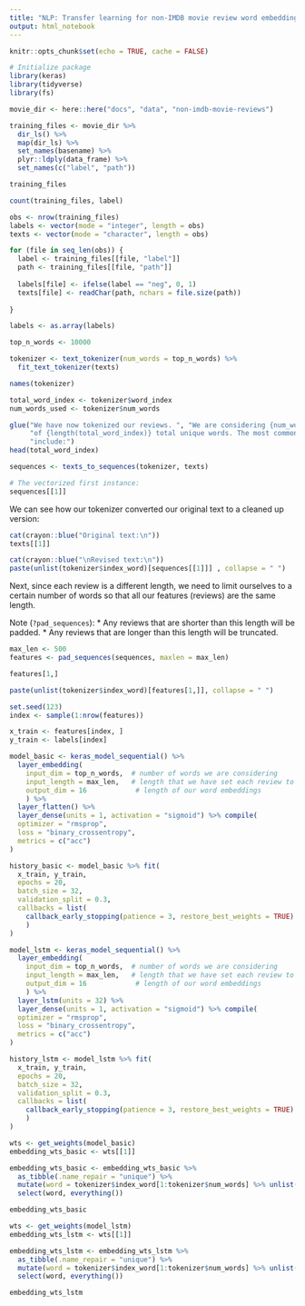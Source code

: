 ```yaml
---
title: "NLP: Transfer learning for non-IMDB movie review word embeddings"
output: html_notebook
---
```


```r
knitr::opts_chunk$set(echo = TRUE, cache = FALSE)

# Initialize package
library(keras)
library(tidyverse)
library(fs)
```

```r
movie_dir <- here::here("docs", "data", "non-imdb-movie-reviews")
```

```r
training_files <- movie_dir %>%
  dir_ls() %>%
  map(dir_ls) %>%
  set_names(basename) %>%
  plyr::ldply(data_frame) %>%
  set_names(c("label", "path"))

training_files
```

```r
count(training_files, label)
```

```r
obs <- nrow(training_files)
labels <- vector(mode = "integer", length = obs)
texts <- vector(mode = "character", length = obs)

for (file in seq_len(obs)) {
  label <- training_files[[file, "label"]]
  path <- training_files[[file, "path"]]
  
  labels[file] <- ifelse(label == "neg", 0, 1)
  texts[file] <- readChar(path, nchars = file.size(path)) 
  
}
```

```r
labels <- as.array(labels)
```

```r
top_n_words <- 10000

tokenizer <- text_tokenizer(num_words = top_n_words) %>% 
  fit_text_tokenizer(texts)

names(tokenizer)
```

```r
total_word_index <- tokenizer$word_index
num_words_used <- tokenizer$num_words

glue("We have now tokenized our reviews. ", "We are considering {num_words_used} ",
     "of {length(total_word_index)} total unique words. The most common words ",
     "include:")
head(total_word_index)
```


```r
sequences <- texts_to_sequences(tokenizer, texts)

# The vectorized first instance:
sequences[[1]]
```

We can see how our tokenizer converted our original text to a cleaned up 
version:

```r
cat(crayon::blue("Original text:\n"))
texts[[1]]

cat(crayon::blue("\nRevised text:\n"))
paste(unlist(tokenizer$index_word)[sequences[[1]]] , collapse = " ")
```

Next, since each review is a different length, we need to limit ourselves to a
certain number of words so that all our features (reviews) are the same length. 

Note (`?pad_sequences`):
* Any reviews that are shorter than this length will be padded.
* Any reviews that are longer than this length will be truncated.

```r
max_len <- 500
features <- pad_sequences(sequences, maxlen = max_len)
```

```r
features[1,]
```

```r
paste(unlist(tokenizer$index_word)[features[1,]], collapse = " ")
```

```r
set.seed(123)
index <- sample(1:nrow(features))

x_train <- features[index, ]
y_train <- labels[index]
```

```r
model_basic <- keras_model_sequential() %>%
  layer_embedding(
    input_dim = top_n_words,  # number of words we are considering
    input_length = max_len,   # length that we have set each review to
    output_dim = 16            # length of our word embeddings
    ) %>%  
  layer_flatten() %>%
  layer_dense(units = 1, activation = "sigmoid") %>% compile(
  optimizer = "rmsprop",
  loss = "binary_crossentropy",
  metrics = c("acc")
)

history_basic <- model_basic %>% fit(
  x_train, y_train,
  epochs = 20,
  batch_size = 32,
  validation_split = 0.3,
  callbacks = list(
    callback_early_stopping(patience = 3, restore_best_weights = TRUE)
    )
)
```

```r
model_lstm <- keras_model_sequential() %>%
  layer_embedding(
    input_dim = top_n_words,  # number of words we are considering
    input_length = max_len,   # length that we have set each review to
    output_dim = 16            # length of our word embeddings
    ) %>%  
  layer_lstm(units = 32) %>%
  layer_dense(units = 1, activation = "sigmoid") %>% compile(
  optimizer = "rmsprop",
  loss = "binary_crossentropy",
  metrics = c("acc")
)

history_lstm <- model_lstm %>% fit(
  x_train, y_train,
  epochs = 20,
  batch_size = 32,
  validation_split = 0.3,
  callbacks = list(
    callback_early_stopping(patience = 3, restore_best_weights = TRUE)
    )
)
```

```r
wts <- get_weights(model_basic)
embedding_wts_basic <- wts[[1]]

embedding_wts_basic <- embedding_wts_basic %>% 
  as_tibble(.name_repair = "unique") %>%
  mutate(word = tokenizer$index_word[1:tokenizer$num_words] %>% unlist()) %>%
  select(word, everything())

embedding_wts_basic
```

```r
wts <- get_weights(model_lstm)
embedding_wts_lstm <- wts[[1]]

embedding_wts_lstm <- embedding_wts_lstm %>% 
  as_tibble(.name_repair = "unique") %>%
  mutate(word = tokenizer$index_word[1:tokenizer$num_words] %>% unlist()) %>%
  select(word, everything())

embedding_wts_lstm
```

